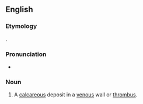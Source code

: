 ==English==

===Etymology===
{{confix|phlebo|lith|lang=en}}.

===Pronunciation===
* {{IPA|[ˈflɛbəlɪθ]|lang=en}}

===Noun===
{{en-noun}}

# A [[calcareous]] deposit in a [[venous]] wall or [[thrombus]].